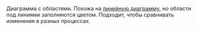 
<RemadeInfo
  commponentName="Area"
  apiUrl="https://g2plot.antv.vision/en/docs/api/plots/area"
/>

Диаграмма с областями. Похожа на [линейную диаграмму](##LIBS.LIB.STAND/lib:charts/stand:components-line-stable), но области под линиями заполняются цветом. Подходит, чтобы сравнивать изменения в разных процессах.
